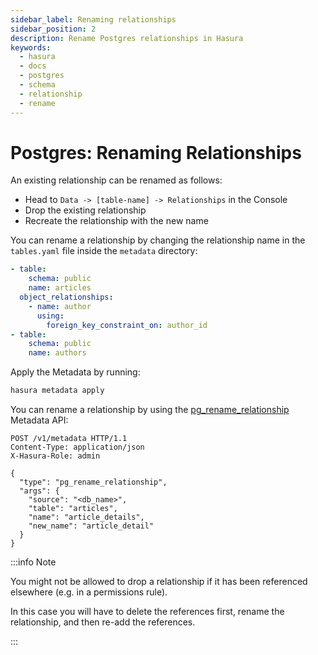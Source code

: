 ```yaml
---
sidebar_label: Renaming relationships
sidebar_position: 2
description: Rename Postgres relationships in Hasura
keywords:
  - hasura
  - docs
  - postgres
  - schema
  - relationship
  - rename
---
```



# Postgres: Renaming Relationships

An existing relationship can be renamed as follows:

<Tabs groupId="user-preference" className="api-tabs">
<TabItem value="console" label="Console">

- Head to `Data -> [table-name] -> Relationships` in the Console
- Drop the existing relationship
- Recreate the relationship with the new name

</TabItem>
<TabItem value="cli" label="CLI">

You can rename a relationship by changing the relationship name in the `tables.yaml` file inside the `metadata`
directory:

```yaml {5}
- table:
    schema: public
    name: articles
  object_relationships:
    - name: author
      using:
        foreign_key_constraint_on: author_id
- table:
    schema: public
    name: authors
```

Apply the Metadata by running:

```bash
hasura metadata apply
```

</TabItem>
<TabItem value="api" label="API">

You can rename a relationship by using the
[pg_rename_relationship](/api-reference/metadata-api/relationship.mdx#metadata-pg-rename-relationship) Metadata API:

```http
POST /v1/metadata HTTP/1.1
Content-Type: application/json
X-Hasura-Role: admin

{
  "type": "pg_rename_relationship",
  "args": {
    "source": "<db_name>",
    "table": "articles",
    "name": "article_details",
    "new_name": "article_detail"
  }
}
```

</TabItem>
</Tabs>

:::info Note

You might not be allowed to drop a relationship if it has been referenced elsewhere (e.g. in a permissions rule).

In this case you will have to delete the references first, rename the relationship, and then re-add the references.

:::
